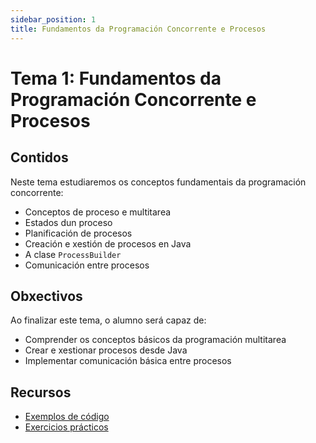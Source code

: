 ```yaml
---
sidebar_position: 1
title: Fundamentos da Programación Concorrente e Procesos
---
```


# Tema 1: Fundamentos da Programación Concorrente e Procesos

## Contidos

Neste tema estudiaremos os conceptos fundamentais da programación concorrente:

- Conceptos de proceso e multitarea
- Estados dun proceso
- Planificación de procesos
- Creación e xestión de procesos en Java
- A clase `ProcessBuilder`
- Comunicación entre procesos

## Obxectivos

Ao finalizar este tema, o alumno será capaz de:

- Comprender os conceptos básicos da programación multitarea
- Crear e xestionar procesos desde Java
- Implementar comunicación básica entre procesos

## Recursos

- [Exemplos de código](./exemplos.md)
- [Exercicios prácticos](./exercicios.md)
